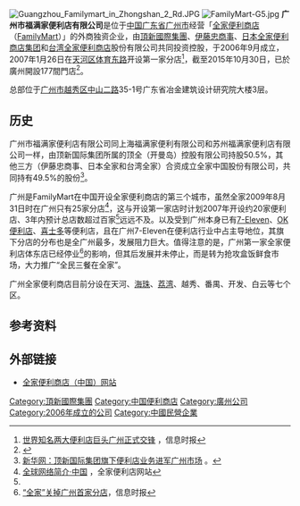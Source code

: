 {{Infobox Company 
| company_name       = 广州市福满家便利店有限公司 
| company_name_en    = 
| company_logo       = [[File:FamilyMart_text_logo_2007.svg|190px]]
| company_type       = [[有限公司|有限公司]]
| company_slogan     = 全家就是你家
| market_information = 非上市
| foundation         = 2006年9月广州市
| location           = {{CHN}}[[广州市|广州市]][[越秀区|越秀区]]<br />[[中山路_(广州)|中山二路]]35-1号3层
| zip_code           = 510080
| telephone_no       = +86 20 28838588
| major_shareholder  = [[頂新國際集團|頂新國際集團]]（50.5%）<br />伊藤忠商事、日本全家、台湾全家（49.5%）
| key_people         = [[魏应行|魏应行]]
| industry           = 零售業
| parent             = [[頂新國際集團|頂新國際集團]]（50.5%）
| homepage           = http://www.familymart.com.cn/
| footnotes          = 
| width              = 
}}
{{更新|time=2020-05-15T17:00:11+00:00}}
[[File:Guangzhou_Familymart_in_Zhongshan_2_Rd.JPG|thumb]]
[[File:FamilyMart-G5.jpg|right]]
'''广州市福满家便利店有限公司'''是位于[[中国|中国]][[广东省|广东省]][[广州市|广州市]]经营「[[全家便利商店|全家便利商店]]（[[FamilyMart|FamilyMart]]）」的外商独资企业，由[[頂新國際集團|頂新國際集團]]、[[伊藤忠商事|伊藤忠商事]]、[[FamilyMart|日本全家便利商店集团]]和[[全家便利商店|台湾全家便利商店]]股份有限公司共同投资控股，于2006年9月成立，2007年1月26日在[[天河区|天河区]][[体育东路|体育东路]]开设第一家分店<ref name="no1">[http://finance.sina.com.cn/chanjing/b/20070214/01533339365.shtml 世界知名两大便利店巨头广州正式交锋] {{Wayback|url=http://finance.sina.com.cn/chanjing/b/20070214/01533339365.shtml |date=20151210214909 }}，信息时报</ref>，截至2015年10月30日，已於廣州開設177間門店<ref>{{Cite web |url=http://www.family.com.tw/enterprise/china.aspx |title=全家FamilyMart台湾官网介绍 |accessdate=2015-12-09 |archive-date=2015-11-23 |archive-url=https://web.archive.org/web/20151123204432/http://www.family.com.tw/enterprise/china.aspx |dead-url=no }}</ref>。

总部位于[[广州市|广州市]][[越秀区|越秀区]][[中山路_(广州)|中山二路]]35-1号广东省冶金建筑设计研究院大楼3层。

== 历史 ==
广州市福满家便利店有限公司同上海福满家便利有限公司和苏州福满家便利店有限公司一样，由顶新国际集团所属的顶全（开曼岛）控股有限公司持股50.5%，其他三方（伊藤忠商事、日本全家和台湾全家）合资成立全家中国股份有限公司，共同持有49.5%的股份<ref>[http://www.gd.xinhuanet.com/fortune/2007-02/17/content_9308800.htm 新华网：顶新国际集团旗下便利店业务进军广州市场] {{webarchive|url=https://web.archive.org/web/20160304113108/http://www.gd.xinhuanet.com/fortune/2007-02/17/content_9308800.htm |date=2016-03-04 }}。</ref>。

广州是FamilyMart在中国开设全家便利商店的第三个城市，虽然全家2009年8月31日时在广州只有25家分店<ref>[http://www.familymart.com.cn/official/official_about_us01-2_zg.asp 全球网络简介·中国] {{webarchive|url=https://web.archive.org/web/20090106193733/http://www.familymart.com.cn/official/official_about_us01-2_zg.asp |date=2009-01-06 }}，全家便利店网站</ref>，这与开设第一家店时计划2007年开设约20家便利店、3年内预计总店数超过百家<ref name="no1"/>远远不及。以及受到广州本身已有[[7-Eleven|7-Eleven]]、[[OK便利店|OK便利店]]、[[喜士多|喜士多]]等便利店，且在广州7-Eleven在便利店行业中占主导地位，其旗下分店的分布也是全广州最多，发展阻力巨大。值得注意的是，广州第一家全家便利店体东店已经停业<ref>[http://www.i18.cn/newscenter/news/new/2007-10-18/43748.shtml “全家”关掉广州首家分店]{{dead link|date=2018年2月 |bot=InternetArchiveBot |fix-attempted=yes }}，信息时报</ref>的影响，但其后发展并未停止，而是转为抢攻盒饭鲜食市场，大力推广“全民三餐在全家”。

广州全家便利商店目前分设在天河、[[海珠区|海珠]]、[[荔湾区|荔湾]]、越秀、番禺、开发、白云等七个区。

<!--== 其它 ==
位于越秀区的中二店内设有一小教学室，负责兼职人员等员工的岗前培训。现已搬迁至署前路店

大部分广州城区的全家便利店均支持[[羊城通|羊城通]]及其相关产品（如：[[岭南通|岭南通]]、[[岭南通·八达通联名卡|岭南通·八达通联名卡]]、[[广佛通|广佛通]]、）。但经常会受系统故障或接入速度影响，而无法通过刷上述储值IC卡结账。-->

== 参考资料 ==
{{reflist}}

== 外部链接 ==
* {{zh-cn}}[http://www.familymart.com.cn 全家便利商店（中国）网站] {{Wayback|url=http://www.familymart.com.cn/ |date=20090803134633 }}

[[Category:頂新國際集團|Category:頂新國際集團]]
[[Category:中国便利商店|Category:中国便利商店]]
[[Category:廣州公司|Category:廣州公司]]
[[Category:2006年成立的公司|Category:2006年成立的公司]]
[[Category:中國民營企業|Category:中國民營企業]]